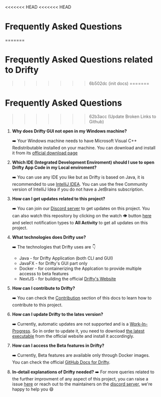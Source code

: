 <<<<<<< HEAD
<<<<<<< HEAD
# Frequently Asked Questions
=======
# Frequently Asked Questions related to Drifty
>>>>>>> 6b502dc (init docs)
=======
# Frequently Asked Questions
>>>>>>> 62b3acc (Update Broken Links to Github)

1. **Why does Drifty GUI not open in my Windows machine?**

   ➡️ Your Windows machine needs to have Microsoft Visual C++ Redistributable installed on your machine. You can download and install it from its [official download page](https://learn.microsoft.com/en-us/cpp/windows/latest-supported-vc-redist?view=msvc-170)

2. **Which IDE (Integrated Development Enviroment) should I use to open Drifty App Code in my Local enviroment?**

   ➡️ You can use any IDE you like but as Drifty is based on Java, it is recommended to use [IntelliJ IDEA](https://www.jetbrains.com/idea/). You can use the free Community version of IntelliJ Idea if you do not have a JetBrains subscription.

3. **How can I get updates related to this project?**

   ➡️ You can join our [Discord server](https://discord.com/invite/DeT4jXPfkG) to get updates on this project. You can also watch this repository by clicking on the watch 👁️ button [here](https://github.com/SaptarshiSarkar12/Drifty) and select notification types to **All Activity** to get all updates on this project.

4. **What technologies does Drifty use?**

   ➡️ The technologies that Drifty uses are 👇

   - Java - for Drifty Application (both CLI and GUI)
   - JavaFX - for Drifty's GUI part only
   - Docker - for containerizing the Applcation to provide multiple accesss to beta features
   - NextJS - for building the official [Drifty's Website](https://saptarshisarkar12.github.io/Drifty/)

5. **How can I contribute to Drifty?**

   ➡️ You can check the [Contribution](https://github.com/SaptarshiSarkar12/Drifty/blob/master/CONTRIBUTING.md) section of this docs to learn how to contribute to this project.

6. **How can I update Drifty to the lates version?**

   ➡️ Currently, automatic updates are not supported and is a [Work-In-Progress](https://github.com/SaptarshiSarkar12/Drifty/issues/217). So in order to update it, you need to download [the latest executable](https://saptarshisarkar12.github.io/Drifty/download) from the official website and install it accordingly.

7. **How can I access the Beta features in Drifty?**

   ➡️ Currently, Beta features are available only through Docker images. You can check the official [GitHub Docs for Drifty](https://github.com/SaptarshiSarkar12/Drifty/blob/master/README.md).

8. **In-detail explanations of Drifty needed?**
   ➡️ For more queries related to the further improvment of any aspect of this project, you can raise a issue [here](https://github.com/SaptarshiSarkar12/Drifty/issues) or reach out to the maintainers on the [discord server](https://discord.com/invite/DeT4jXPfkG), we're happy to help you 😄
